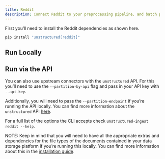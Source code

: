```yaml
---
title: Reddit 
description: Connect Reddit to your preprocessing pipeline, and batch process all your documents using `unstructured-ingest` to store structured outputs locally on your filesystem.
---
```


First you’ll need to install the Reddit dependencies as shown here.

```bash
pip install "unstructured[reddit]"
```


## Run Locally


<CodeGroup>

  <RedditSh />

  <RedditPy />

</CodeGroup>


## Run via the API

You can also use upstream connectors with the `unstructured` API. For this you’ll need to use the `--partition-by-api` flag and pass in your API key with `--api-key`.


<CodeGroup>

  <RedditAPISh />

  <RedditAPIPy />

</CodeGroup>

Additionally, you will need to pass the `--partition-endpoint` if you’re running the API locally. You can find more information about the `unstructured` API [here](https://github.com/Unstructured-IO/unstructured-api).

For a full list of the options the CLI accepts check `unstructured-ingest reddit --help`.

NOTE: Keep in mind that you will need to have all the appropriate extras and dependencies for the file types of the documents contained in your data storage platform if you’re running this locally. You can find more information about this in the [installation guide](/open-source/installation/overview).